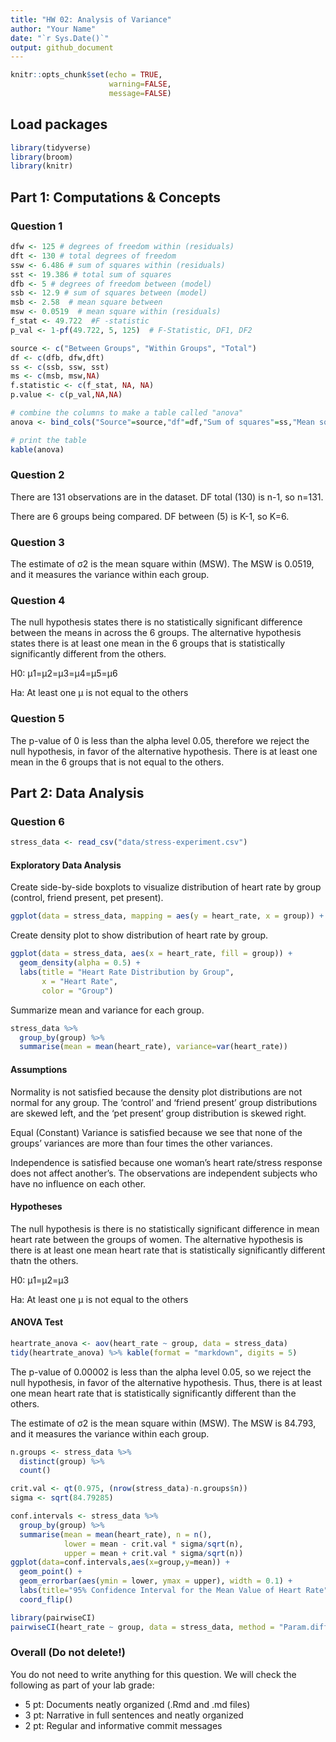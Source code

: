 ```yaml
---
title: "HW 02: Analysis of Variance"
author: "Your Name"
date: "`r Sys.Date()`"
output: github_document
---
```


```r
knitr::opts_chunk$set(echo = TRUE,
                      warning=FALSE, 
                      message=FALSE)
```

## Load packages

```r
library(tidyverse)
library(broom)
library(knitr) 
```

## Part 1: Computations & Concepts 

### Question 1

```r
dfw <- 125 # degrees of freedom within (residuals)
dft <- 130 # total degrees of freedom
ssw <- 6.486 # sum of squares within (residuals)
sst <- 19.386 # total sum of squares
dfb <- 5 # degrees of freedom between (model)
ssb <- 12.9 # sum of squares between (model)
msb <- 2.58  # mean square between
msw <- 0.0519  # mean square within (residuals)
f_stat <- 49.722  #F -statistic 
p_val <- 1-pf(49.722, 5, 125)  # F-Statistic, DF1, DF2
```

```r
source <- c("Between Groups", "Within Groups", "Total")
df <- c(dfb, dfw,dft)
ss <- c(ssb, ssw, sst)
ms <- c(msb, msw,NA)  
f.statistic <- c(f_stat, NA, NA)
p.value <- c(p_val,NA,NA)

# combine the columns to make a table called "anova"
anova <- bind_cols("Source"=source,"df"=df,"Sum of squares"=ss,"Mean square"=ms,"F-statistic"=f.statistic,"p-value"=p.value)

# print the table 
kable(anova) 
```


### Question 2

There are 131 observations are in the dataset. DF total (130) is n-1, so n=131. 

There are 6 groups being compared. DF between (5) is K-1, so K=6.

### Question 3

The estimate of σ2 is the mean square within (MSW). The MSW is 0.0519, and it measures the variance within each group.

### Question 4

The null hypothesis states there is no statistically significant difference between the means in across the 6 groups. The alternative hypothesis states there is at least one mean in the 6 groups that is statistically significantly different from the others.

H0: μ1=μ2=μ3=μ4=μ5=μ6

Ha: At least one μ is not equal to the others

### Question 5

The p-value of 0 is less than the alpha level 0.05, therefore we reject the null hypothesis, in favor of the alternative hypothesis. There is at least one mean in the 6 groups that is not equal to the others.

## Part 2: Data Analysis

### Question 6

```r
stress_data <- read_csv("data/stress-experiment.csv")
```

#### Exploratory Data Analysis

Create side-by-side boxplots to visualize distribution of heart rate by group (control, friend present, pet present).

``` r
ggplot(data = stress_data, mapping = aes(y = heart_rate, x = group)) + geom_boxplot() + labs(title = "Distribution of Heart Rate by Group", x = "Group", y = "Heart Rate")
```

Create density plot to show distribution of heart rate by group.

```r
ggplot(data = stress_data, aes(x = heart_rate, fill = group)) +
  geom_density(alpha = 0.5) + 
  labs(title = "Heart Rate Distribution by Group", 
       x = "Heart Rate", 
       color = "Group")
```

Summarize mean and variance for each group.

```r
stress_data %>%
  group_by(group) %>%
  summarise(mean = mean(heart_rate), variance=var(heart_rate))
```

#### Assumptions

Normality is not satisfied because the density plot distributions are not normal for any group. The 'control' and 'friend present' group distributions are skewed left, and the 'pet present' group distribution is skewed right.

Equal (Constant) Variance is satisfied because we see that none of the groups' variances are more than four times the other variances.

Independence is satisfied because one woman's heart rate/stress response does not affect another's. The observations are independent subjects who have no influence on each other.

#### Hypotheses

The null hypothesis is there is no statistically significant difference in mean heart rate between the groups of women. The alternative hypothesis is there is at least one mean heart rate that is statistically significantly different thatn the others.

H0: μ1=μ2=μ3

Ha: At least one μ is not equal to the others

#### ANOVA Test

```r
heartrate_anova <- aov(heart_rate ~ group, data = stress_data)
tidy(heartrate_anova) %>% kable(format = "markdown", digits = 5)
```

The p-value of 0.00002 is less than the alpha level 0.05, so we reject the null hypothesis, in favor of the alternative hypothesis. Thus, there is at least one mean heart rate that is statistically significantly different than the others.

The estimate of σ2 is the mean square within (MSW). The MSW is 84.793, and it measures the variance within each group.

```r
n.groups <- stress_data %>%
  distinct(group) %>% 
  count()

crit.val <- qt(0.975, (nrow(stress_data)-n.groups$n))
sigma <- sqrt(84.79285)

conf.intervals <- stress_data %>%
  group_by(group) %>% 
  summarise(mean = mean(heart_rate), n = n(), 
            lower = mean - crit.val * sigma/sqrt(n),
            upper = mean + crit.val * sigma/sqrt(n))
ggplot(data=conf.intervals,aes(x=group,y=mean)) +
  geom_point() + 
  geom_errorbar(aes(ymin = lower, ymax = upper), width = 0.1) + 
  labs(title="95% Confidence Interval for the Mean Value of Heart Rate", x = "Heart Rate", y = "Group", subtitle="by Group") +
  coord_flip()
```

```r
library(pairwiseCI)
pairwiseCI(heart_rate ~ group, data = stress_data, method = "Param.diff", conf.level = 0.995, var.equal = TRUE)
```

### Overall (Do not delete!)

You do not need to write anything for this question. We will check the following as part of your lab grade: 

- 5 pt: Documents neatly organized (.Rmd and .md files)	
- 3 pt: Narrative in full sentences and neatly organized
- 2 pt: Regular and informative commit messages	



